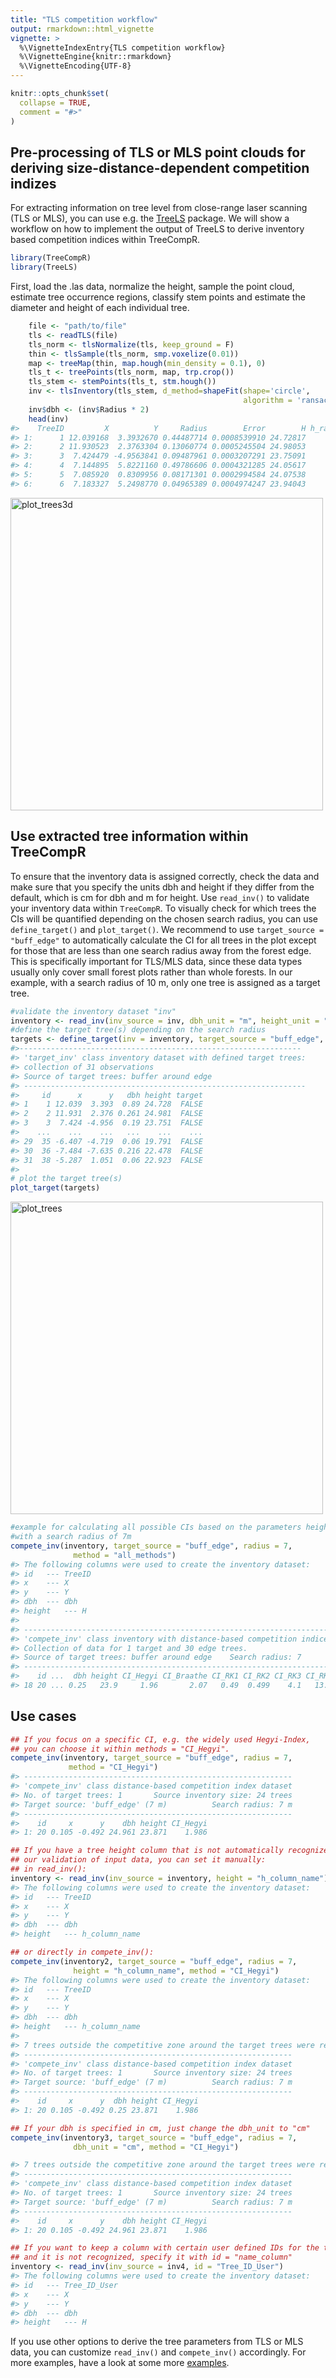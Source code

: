 ```yaml
---
title: "TLS competition workflow"
output: rmarkdown::html_vignette
vignette: >
  %\VignetteIndexEntry{TLS competition workflow}
  %\VignetteEngine{knitr::rmarkdown}
  %\VignetteEncoding{UTF-8}
---
```


```r
knitr::opts_chunk$set(
  collapse = TRUE,
  comment = "#>"
)
```

## Pre-processing of TLS or MLS point clouds for deriving size-distance-dependent competition indizes

For extracting information on tree level from close-range laser scanning 
(TLS or MLS), you can use e.g. the [TreeLS](https://www.rdocumentation.org/packages/TreeLS/versions/2.0.2) package. 
We will show a workflow on how to implement the output of TreeLS to derive inventory based competition indices within TreeCompR.

```r
library(TreeCompR)
library(TreeLS)
```

First, load the .las data, normalize the height, sample the point cloud, estimate tree occurrence regions, classify stem points and estimate the diameter and height of each individual tree. 

```r
    file <- "path/to/file"
    tls <- readTLS(file)
    tls_norm <- tlsNormalize(tls, keep_ground = F)
    thin <- tlsSample(tls_norm, smp.voxelize(0.01))
    map <- treeMap(thin, map.hough(min_density = 0.1), 0)
    tls_t <- treePoints(tls_norm, map, trp.crop())
    tls_stem <- stemPoints(tls_t, stm.hough())
    inv <- tlsInventory(tls_stem, d_method=shapeFit(shape='circle', 
                                                    algorithm = 'ransac'))
    inv$dbh <- (inv$Radius * 2)
    head(inv)
#>    TreeID         X          Y     Radius        Error        H h_radius        dbh
#> 1:      1 12.039168  3.3932670 0.44487714 0.0008539910 24.72817      1.3 0.88975428
#> 2:      2 11.930523  2.3763304 0.13060774 0.0005245504 24.98053      1.3 0.26121547
#> 3:      3  7.424479 -4.9563841 0.09487961 0.0003207291 23.75091      1.3 0.18975922
#> 4:      4  7.144895  5.8221160 0.49786606 0.0004321285 24.05617      1.3 0.99573212
#> 5:      5  7.085920  0.8309956 0.08171301 0.0002994584 24.07538      1.3 0.16342603
#> 6:      6  7.183327  5.2498770 0.04965389 0.0004974247 23.94043      1.3 0.09930777    
```

<img src="../man/figures/TLS_plot3d.JPG" alt="plot_trees3d" width="500">

## Use extracted tree information within TreeCompR

To ensure that the inventory data is assigned correctly, check the data and make sure that you specify the units dbh and height if they differ from the default, which is cm for dbh and m for height. Use `read_inv()` to validate your inventory data within `TreeCompR`. To visually check for which trees the CIs will be quantified depending on the chosen search radius, you can use `define_target()` and `plot_target()`. We recommend to use `target_source = "buff_edge"` to automatically calculate the CI for all trees in the plot except for those that are less than one search radius away from the forest edge. This is specifically important for TLS/MLS data, since these data types usually only cover small forest plots rather than whole forests. In our example, with a search radius of 10 m, only one tree is assigned as a target tree.

```r
#validate the inventory dataset "inv"
inventory <- read_inv(inv_source = inv, dbh_unit = "m", height_unit = "m")
#define the target tree(s) depending on the search radius
targets <- define_target(inv = inventory, target_source = "buff_edge", radius = 10)
#>--------------------------------------------------------------- 
#> 'target_inv' class inventory dataset with defined target trees: 
#> collection of 31 observations 
#> Source of target trees: buffer around edge 
#> ---------------------------------------------------------------
#>     id      x      y   dbh height target
#> 1    1 12.039  3.393  0.89 24.728  FALSE
#> 2    2 11.931  2.376 0.261 24.981  FALSE
#> 3    3  7.424 -4.956  0.19 23.751  FALSE
#>    ...    ...    ...   ...    ...    ...
#> 29  35 -6.407 -4.719  0.06 19.791  FALSE
#> 30  36 -7.484 -7.635 0.216 22.478  FALSE
#> 31  38 -5.287  1.051  0.06 22.923  FALSE
#> 
# plot the target tree(s)
plot_target(targets)
```

<img src="../man/figures/README-example3-1.png" alt="plot_trees" width="500">

```r
#example for calculating all possible CIs based on the parameters height and dbh
#with a search radius of 7m
compete_inv(inventory, target_source = "buff_edge", radius = 7, 
              method = "all_methods")
#> The following columns were used to create the inventory dataset:
#> id	---	TreeID
#> x	---	X
#> y	---	Y
#> dbh	---	dbh
#> height	---	H
#> 
#> --------------------------------------------------------------------- 
#> 'compete_inv' class inventory with distance-based competition indices 
#> Collection of data for 1 target and 30 edge trees. 
#> Source of target trees: buffer around edge 	 Search radius: 7 
#> ---------------------------------------------------------------------
#>    id ...  dbh height CI_Hegyi CI_Braathe CI_RK1 CI_RK2 CI_RK3 CI_RK4
#> 18 20 ... 0.25   23.9     1.96       2.07   0.49  0.499    4.1   13.2

```

## Use cases

```r
## If you focus on a specific CI, e.g. the widely used Hegyi-Index, 
## you can choose it within methods = "CI_Hegyi".
compete_inv(inventory, target_source = "buff_edge", radius = 7, 
             method = "CI_Hegyi")
#> ------------------------------------------------------------
#> 'compete_inv' class distance-based competition index dataset
#> No. of target trees: 1       Source inventory size: 24 trees
#> Target source: 'buff_edge' (7 m)          Search radius: 7 m
#> ------------------------------------------------------------
#>    id     x      y    dbh height CI_Hegyi
#> 1: 20 0.105 -0.492 24.961 23.871    1.986

## If you have a tree height column that is not automatically recognized within 
## our validation of input data, you can set it manually:
## in read_inv():
inventory <- read_inv(inv_source = inventory, height = "h_column_name")
#> The following columns were used to create the inventory dataset:
#> id	---	TreeID
#> x	---	X
#> y	---	Y
#> dbh	---	dbh
#> height	---	h_column_name

## or directly in compete_inv():
compete_inv(inventory2, target_source = "buff_edge", radius = 7, 
              height = "h_column_name", method = "CI_Hegyi")
#> The following columns were used to create the inventory dataset:
#> id	---	TreeID
#> x	---	X
#> y	---	Y
#> dbh	---	dbh
#> height	---	h_column_name
#> 
#> 7 trees outside the competitive zone around the target trees were removed. 24 trees remain.
#> ------------------------------------------------------------
#> 'compete_inv' class distance-based competition index dataset
#> No. of target trees: 1       Source inventory size: 24 trees
#> Target source: 'buff_edge' (7 m)          Search radius: 7 m
#> ------------------------------------------------------------
#>    id     x      y  dbh height CI_Hegyi
#> 1: 20 0.105 -0.492 0.25 23.871    1.986

## If your dbh is specified in cm, just change the dbh_unit to "cm"
compete_inv(inventory3, target_source = "buff_edge", radius = 7, 
              dbh_unit = "cm", method = "CI_Hegyi")

#> 7 trees outside the competitive zone around the target trees were removed. 24 trees remain.
#> ------------------------------------------------------------
#> 'compete_inv' class distance-based competition index dataset
#> No. of target trees: 1       Source inventory size: 24 trees
#> Target source: 'buff_edge' (7 m)          Search radius: 7 m
#> ------------------------------------------------------------
#>    id     x      y    dbh height CI_Hegyi
#> 1: 20 0.105 -0.492 24.961 23.871    1.986

## If you want to keep a column with certain user defined IDs for the trees, 
## and it is not recognized, specify it with id = "name_column"
inventory <- read_inv(inv_source = inv4, id = "Tree_ID_User")
#> The following columns were used to create the inventory dataset:
#> id	---	Tree_ID_User
#> x	---	X
#> y	---	Y
#> dbh	---	dbh
#> height	---	H
```

If you use other options to derive the tree parameters from TLS or MLS data, you can customize `read_inv()` and `compete_inv()` accordingly. For more examples, have a look at some more [examples](https://juliarieder.github.io/TreeCompR/articles/competition-inventory.html#reading-in-forest-inventory-data-with-with-read_inv).

